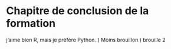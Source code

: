 
# Chapitre de conclusion de la formation

j'aime bien R, mais je préfère Python. 
( Moins brouillon )
brouille 2
